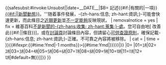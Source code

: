 {{<includeonly>safesubst:</includeonly>#invoke:Unsubst||date=__DATE__|$B=
{{Ambox
| name = Current
| type = notice
| image = [[File:Ambox current event Asia Australia.svg|50x40px|alt=|link=]] 
| text = '''此{{#if:{{{1|}}}|{{{1}}}|條目}}記述{{#if:{{{2|}}}|有關{{{2}}}的|一項}}[[Portal:新聞動態|{{#if:{{{2|}}}|{{{2}}}|新聞動態}}]]。'''随着事件發展，-{zh-hans:信息; zh-hant:資訊;}-可能會快速更新，而此條目之[[Special:历史/{{FULLPAGENAME}}|近期更新]]並[[Wikipedia:风险声明|不一定能夠]]反映現狀。
| removalnotice = yes
| fix = 維基百科[[Wikipedia:短视|不是新聞的-{zh-hans:收集; zh-hant:蒐集;}-處]]。您可自由地[{{fullurl:{{FULLPAGENAME}}|action=edit}} 改善此{{#if:{{{1|}}}|{{{1}}}|條目}}]，或在[[{{TALKPAGENAME}}|討論頁]]討論條目內容，但請留心[[Wikipedia:可供查證|可供查證原則]]，確保記載-{zh-hans:信息; zh-hant:資訊;}-正確。不可靠之內容將被移除。
| cat = <!-- 新闻动态 -->
| time = {{{time|}}}
}}{{#ifexpr:{{#time:Ymd|-1 months}}>{{#time:Ymd|{{{time|{{{1|<noinclude>{{#time:c}}</noinclude>}}}}}}}}|{{namespace||[[Category:已逾一個月的新聞動態]]}}}}
{{namespace||[[Category:新闻动态|{{#switch:{{#time:m|{{{time}}}}}|0=&#32;|01=㋀|02=㋁|03=㋂|04=㋃|05=㋄|06=㋅|07=㋆|08=㋇|09=㋈|10=㋉|11=㋊|12=㋋|#default=無}}]]}}
}}<noinclude>
{{Documentation}}
</noinclude>